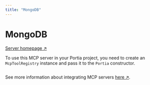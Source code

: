 ```yaml
---
title: "MongoDB"
---
```

<!-- WARNING: This file is auto-generated by generate_tool_docs.py. Do not edit manually. -->


# MongoDB

[Server homepage ↗](https://github.com/mongodb-js/mongodb-mcp-server)

To use this MCP server in your Portia project, you need to create an `McpToolRegistry` instance and pass it to the `Portia` constructor.

```python

```

See more information about integrating MCP servers [here ↗](/mcp-servers).

